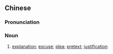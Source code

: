 {{also|说词}}
==Chinese==
{{zh-forms|s=说词}}

===Pronunciation===
{{zh-pron
|m=shuōcí
|mn=soeh-sû/seh-sû
|cat=n
}}

===Noun===
{{zh-noun}}

# {{lb|zh|literary}} [[explanation]]; [[excuse]]; [[plea]]; [[pretext]]; [[justification]]